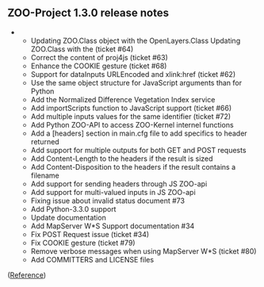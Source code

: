 
== ZOO-Project 1.3.0 release notes ==

**Updating ZOO.Class object with the OpenLayers.Class Updating ZOO.Class with the (ticket #64)
**Correct the content of proj4js (ticket #63)
**Enhance the COOKIE gesture (ticket #68)
**Support for dataInputs URLEncoded and xlink:href (ticket #62)
**Use the same object structure for JavaScript arguments than for Python
**Add the Normalized Difference Vegetation Index service
**Add importScripts function to JavaScript support (ticket #66)
**Add multiple inputs values for the same identifier (ticket #72)
**Add Python ZOO-API to access ZOO-Kernel internel functions
**Add a [headers] section in main.cfg file to add specifics to header returned
**Add support for multiple outputs for both GET and POST requests
**Add Content-Length to the headers if the result is sized
**Add Content-Disposition to the headers if the result contains a filename
**Add support for sending headers through JS ZOO-api
**Add support for multi-valued inputs in JS ZOO-api
**Fixing issue about invalid status document #73
**Add Python-3.3.0 support
**Update documentation
**Add MapServer W*S Support documentation #34
**Fix POST Request issue (ticket #34)
**Fix COOKIE gesture (ticket #79)
**Remove verbose messages when using MapServer W*S (ticket #80)
**Add COMMITTERS  and LICENSE files

([http://lists.osgeo.org/pipermail/zoo-discuss/2013-July/000992.html Reference])



{{TracNotice|{{PAGENAME}}}}